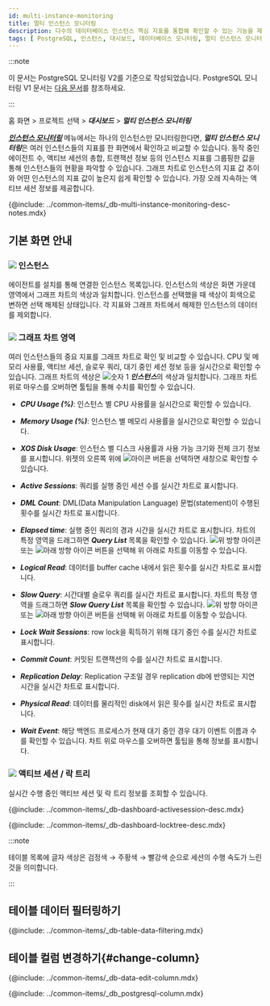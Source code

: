 ```yaml
---
id: multi-instance-monitoring
title: 멀티 인스턴스 모니터링
description: 다수의 데이터베이스 인스턴스 핵심 지표를 통합해 확인할 수 있는 기능을 제공합니다.
tags: [ PostgreSQL, 인스턴스, 대시보드, 데이터베이스 모니터링, 멀티 인스턴스 모니터링 ]
---
```


:::note

이 문서는 PostgreSQL 모니터링 V2를 기준으로 작성되었습니다. PostgreSQL 모니터링 V1 문서는 [다음 문서](../postgresql-v1/multi-instance-monitoring)를 참조하세요.

:::

홈 화면 > 프로젝트 선택 > ***대시보드*** > ***멀티 인스턴스 모니터링***

***[인스턴스 모니터링](instance-monitoring)*** 메뉴에서는 하나의 인스턴스만 모니터링한다면, ***멀티 인스턴스 모니터링***은 여러 인스턴스들의 지표를 한 화면에서 확인하고 비교할 수 있습니다. 동작 중인 에이전트 수, 액티브 세션의 총합, 트랜잭션 정보 등의 인스턴스 지표를 그룹핑한 값을 통해 인스턴스들의 현황을 파악할 수 있습니다. 그래프 차트로 인스턴스의 지표 값 추이와 어떤 인스턴스의 지표 값이 높은지 쉽게 확인할 수 있습니다. 가장 오래 지속하는 액티브 세션 정보를 제공합니다.

{@include: ../common-items/_db-multi-instance-monitoring-desc-notes.mdx}

## 기본 화면 안내

<ProdImg img='db-multi-instance.png' desc='멀티 인스턴스 모니터링' />

### ![](/img/number-01.png) 인스턴스

에이전트를 설치를 통해 연결한 인스턴스 목록입니다. 인스턴스의 색상은 화면 가운데 영역에서 그래프 차트의 색상과 일치합니다. 인스턴스를 선택했을 때 색상이 회색으로 변하면 선택 해제된 상태입니다. 각 지표와 그래프 차트에서 해제한 인스턴스의 데이터를 제외합니다.

### ![](/img/number-02.png) 그래프 차트 영역

여러 인스턴스들의 중요 지표를 그래프 차트로 확인 및 비교할 수 있습니다. CPU 및 메모리 사용률, 액티브 세션, 슬로우 쿼리, 대기 중인 세션 정보 등을 실시간으로 확인할 수 있습니다. 그래프 차트의 색상은 ![숫자 1](/img/number-01.png) ***인스턴스***의 색상과 일치합니다. 그래프 차트 위로 마우스를 오버하면 툴팁을 통해 수치를 확인할 수 있습니다.

* ***CPU Usage (%)***: 인스턴스 별 CPU 사용률을 실시간으로 확인할 수 있습니다.

* ***Memory Usage (%)***: 인스턴스 별 메모리 사용률을 실시간으로 확인할 수 있습니다.

* ***XOS Disk Usage***: 인스턴스 별 디스크 사용률과 사용 가능 크기와 전체 크기 정보를 표시합니다. 위젯의 오른쪽 위에 ![아이콘](/img/ico-expander.svg) 버튼을 선택하면 새창으로 확인할 수 있습니다.

* ***Active Sessions***: 쿼리를 실행 중인 세션 수를 실시간 차트로 표시합니다.

* ***DML Count***: DML(Data Manipulation Language) 문법(statement)이 수행된 횟수를 실시간 차트로 표시합니다.

* ***Elapsed time***: 실행 중인 쿼리의 경과 시간을 실시간 차트로 표시합니다. 차트의 특정 영역을 드래그하면 ***Query List*** 목록을 확인할 수 있습니다. ![위 방향 아이콘](/img/up-arrow.svg) 또는 ![아래 방향 아이콘](/img/down-arrow.svg) 버튼을 선택해 위 아래로 차트를 이동할 수 있습니다.

* ***Logical Read***: 데이터를 buffer cache 내에서 읽은 횟수를 실시간 차트로 표시합니다.

* ***Slow Query***: 시간대별 슬로우 쿼리를 실시간 차트로 표시합니다. 차트의 특정 영역을 드래그하면 ***Slow Query List*** 목록을 확인할 수 있습니다. ![위 방향 아이콘](/img/up-arrow.svg) 또는 ![아래 방향 아이콘](/img/down-arrow.svg) 버튼을 선택해 위 아래로 차트를 이동할 수 있습니다.

* ***Lock Wait Sessions***: row lock을 획득하기 위해 대기 중인 수를 실시간 차트로 표시합니다.

* ***Commit Count***: 커밋된 트랜잭션의 수를 실시간 차트로 표시합니다.

* ***Replication Delay***: Replication 구조일 경우 replication db에 반영되는 지연 시간을 실시간 차트로 표시합니다.

* ***Physical Read***: 데이터를 물리적인 disk에서 읽은 횟수를 실시간 차트로 표시합니다.

* ***Wait Event***: 해당 백엔드 프로세스가 현재 대기 중인 경우 대기 이벤트 이름과 수를 확인할 수 있습니다. 차트 위로 마우스를 오버하면 툴팁을 통해 정보를 표시합니다.

### ![](/img/number-03.png) 액티브 세션 / 락 트리

실시간 수행 중인 액티브 세션 및 락 트리 정보를 조회할 수 있습니다. 

{@include: ../common-items/_db-dashboard-activesession-desc.mdx}

{@include: ../common-items/_db-dashboard-locktree-desc.mdx}

:::note

테이블 목록에 글자 색상은 검정색 → <span class='slow'>주황색</span> → <span class='vslow'>빨강색</span> 순으로 세션의 수행 속도가 느린 것을 의미합니다.

:::

## 테이블 데이터 필터링하기

{@include: ../common-items/_db-table-data-filtering.mdx}

## 테이블 컬럼 변경하기{#change-column}

{@include: ../common-items/_db-data-edit-column.mdx}

<!-- 컬럼 정보 안내 -->
{@include: ../common-items/_db_postgresql-column.mdx}